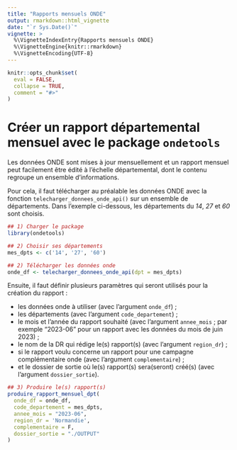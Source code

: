 ```yaml
---
title: "Rapports mensuels ONDE"
output: rmarkdown::html_vignette
date: "`r Sys.Date()`"
vignette: >
  %\VignetteIndexEntry{Rapports mensuels ONDE}
  %\VignetteEngine{knitr::rmarkdown}
  %\VignetteEncoding{UTF-8}
---
```


```r
knitr::opts_chunk$set(
  eval = FALSE,
  collapse = TRUE,
  comment = "#>"
)
```

# Créer un rapport départemental mensuel avec le package `ondetools`

Les données ONDE sont mises à jour mensuellement et un rapport mensuel peut facilement être édité à l'échelle départemental, dont le contenu regroupe un ensemble d'informations.

Pour cela, il faut télécharger au préalable les données ONDE avec la fonction `telecharger_donnees_onde_api()` sur un ensemble de départements. Dans l'exemple ci-dessous, les départements du *14*, *27* et *60* sont choisis. 

```r
## 1) Charger le package
library(ondetools)

## 2) Choisir ses départements
mes_dpts <- c('14', '27', '60')

## 2) Télécharger les données onde
onde_df <- telecharger_donnees_onde_api(dpt = mes_dpts)
```

Ensuite, il faut définir plusieurs paramètres qui seront utilisés pour la création du rapport :

- les données onde à utiliser (avec l'argument `onde_df`) ;
- les départements (avec l'argument `code_departement`) ;
- le mois et l'année du rapport souhaité (avec l'argument `annee_mois` ; par exemple "2023-06" pour un rapport avec les données du mois de juin 2023) ;
- le nom de la DR qui rédige le(s) rapport(s) (avec l'argument `region_dr`) ;
- si le rapport voulu concerne un rapport pour une campagne complémentaire onde (avec l'argument `complementaire`) ;
- et le dossier de sortie où le(s) rapport(s) sera(seront) créé(s) (avec l'argument `dossier_sortie`).

```r
## 3) Produire le(s) rapport(s) 
produire_rapport_mensuel_dpt(
  onde_df = onde_df,
  code_departement = mes_dpts,
  annee_mois = "2023-06",
  region_dr = 'Normandie',
  complementaire = F,
  dossier_sortie = "./OUTPUT"
)
```

